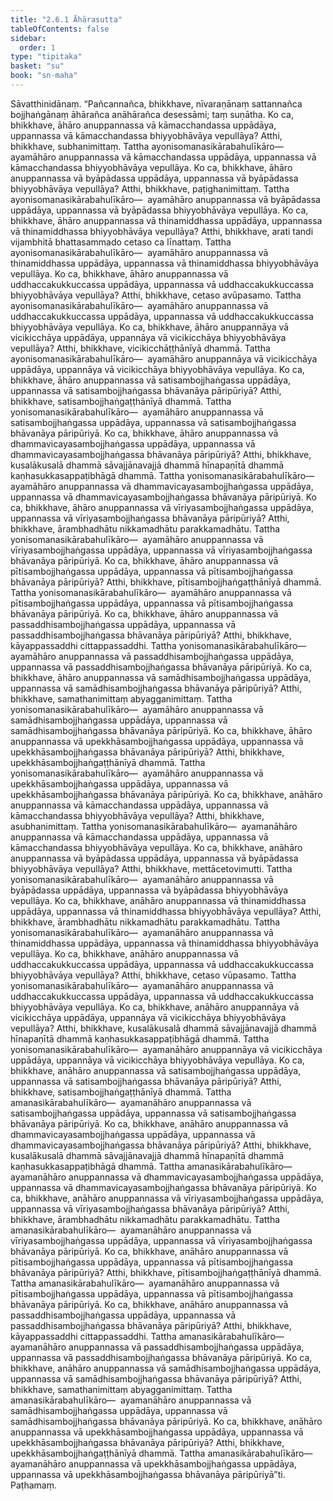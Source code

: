 ```yaml
---
title: "2.6.1 Āhārasutta"
tableOfContents: false
sidebar:
  order: 1
type: "tipitaka"
basket: "su"
book: "sn-maha"
---
```



<DynamicBreadcrumb />

<Division number="232" book="sn-maha">

<Paragraph number="555" book="sn-maha">
Sāvatthinidānaṃ. “Pañcannañca, bhikkhave, nīvaraṇānaṃ sattannañca bojjhaṅgānaṃ āhārañca anāhārañca desessāmi; taṃ suṇātha. Ko ca, bhikkhave, āhāro anuppannassa vā kāmacchandassa uppādāya, uppannassa vā kāmacchandassa bhiyyobhāvāya vepullāya? Atthi, bhikkhave, subhanimittaṃ. Tattha ayonisomanasikārabahulīkāro—  ayamāhāro anuppannassa vā kāmacchandassa uppādāya, uppannassa vā kāmacchandassa bhiyyobhāvāya vepullāya.
</Paragraph>

<Paragraph number="556" book="sn-maha">
Ko ca, bhikkhave, āhāro anuppannassa vā byāpādassa uppādāya, uppannassa vā byāpādassa bhiyyobhāvāya vepullāya? Atthi, bhikkhave, paṭighanimittaṃ. Tattha ayonisomanasikārabahulīkāro—  ayamāhāro anuppannassa vā byāpādassa uppādāya, uppannassa vā byāpādassa bhiyyobhāvāya vepullāya.
</Paragraph>

<Paragraph number="557" book="sn-maha">
Ko ca, bhikkhave, āhāro anuppannassa vā thinamiddhassa uppādāya, uppannassa vā thinamiddhassa bhiyyobhāvāya vepullāya? Atthi, bhikkhave, arati tandi vijambhitā bhattasammado cetaso ca līnattaṃ. Tattha ayonisomanasikārabahulīkāro—  ayamāhāro anuppannassa vā thinamiddhassa uppādāya, uppannassa vā thinamiddhassa bhiyyobhāvāya vepullāya.
</Paragraph>

<Paragraph number="558" book="sn-maha">
Ko ca, bhikkhave, āhāro anuppannassa vā uddhaccakukkuccassa uppādāya, uppannassa vā uddhaccakukkuccassa bhiyyobhāvāya vepullāya? Atthi, bhikkhave, cetaso avūpasamo. Tattha ayonisomanasikārabahulīkāro—  ayamāhāro anuppannassa vā uddhaccakukkuccassa uppādāya, uppannassa vā uddhaccakukkuccassa bhiyyobhāvāya vepullāya.
</Paragraph>

<Paragraph number="559" book="sn-maha">
Ko ca, bhikkhave, āhāro anuppannāya vā vicikicchāya uppādāya, uppannāya vā vicikicchāya bhiyyobhāvāya vepullāya? Atthi, bhikkhave, vicikicchāṭṭhānīyā dhammā. Tattha ayonisomanasikārabahulīkāro—  ayamāhāro anuppannāya vā vicikicchāya uppādāya, uppannāya vā vicikicchāya bhiyyobhāvāya vepullāya.
</Paragraph>

<Paragraph number="560" book="sn-maha">
Ko ca, bhikkhave, āhāro anuppannassa vā satisambojjhaṅgassa uppādāya, uppannassa vā satisambojjhaṅgassa bhāvanāya pāripūriyā? Atthi, bhikkhave, satisambojjhaṅgaṭṭhānīyā dhammā. Tattha yonisomanasikārabahulīkāro—  ayamāhāro anuppannassa vā satisambojjhaṅgassa uppādāya, uppannassa vā satisambojjhaṅgassa bhāvanāya pāripūriyā.
</Paragraph>

<Paragraph number="561" book="sn-maha">
Ko ca, bhikkhave, āhāro anuppannassa vā dhammavicayasambojjhaṅgassa uppādāya, uppannassa vā dhammavicayasambojjhaṅgassa bhāvanāya pāripūriyā? Atthi, bhikkhave, kusalākusalā dhammā sāvajjānavajjā dhammā hīnapaṇītā dhammā kaṇhasukkasappaṭibhāgā dhammā. Tattha yonisomanasikārabahulīkāro—  ayamāhāro anuppannassa vā dhammavicayasambojjhaṅgassa uppādāya, uppannassa vā dhammavicayasambojjhaṅgassa bhāvanāya pāripūriyā.
</Paragraph>

<Paragraph number="562" book="sn-maha">
Ko ca, bhikkhave, āhāro anuppannassa vā vīriyasambojjhaṅgassa uppādāya, uppannassa vā vīriyasambojjhaṅgassa bhāvanāya pāripūriyā? Atthi, bhikkhave, ārambhadhātu nikkamadhātu parakkamadhātu. Tattha yonisomanasikārabahulīkāro—  ayamāhāro anuppannassa vā vīriyasambojjhaṅgassa uppādāya, uppannassa vā vīriyasambojjhaṅgassa bhāvanāya pāripūriyā.
</Paragraph>

<Paragraph number="563" book="sn-maha">
Ko ca, bhikkhave, āhāro anuppannassa vā pītisambojjhaṅgassa uppādāya, uppannassa vā pītisambojjhaṅgassa bhāvanāya pāripūriyā? Atthi, bhikkhave, pītisambojjhaṅgaṭṭhānīyā dhammā. Tattha yonisomanasikārabahulīkāro—  ayamāhāro anuppannassa vā pītisambojjhaṅgassa uppādāya, uppannassa vā pītisambojjhaṅgassa bhāvanāya pāripūriyā.
</Paragraph>

<Paragraph number="564" book="sn-maha">
Ko ca, bhikkhave, āhāro anuppannassa vā passaddhisambojjhaṅgassa uppādāya, uppannassa vā passaddhisambojjhaṅgassa bhāvanāya pāripūriyā? Atthi, bhikkhave, kāyappassaddhi cittappassaddhi. Tattha yonisomanasikārabahulīkāro—  ayamāhāro anuppannassa vā passaddhisambojjhaṅgassa uppādāya, uppannassa vā passaddhisambojjhaṅgassa bhāvanāya pāripūriyā.
</Paragraph>

<Paragraph number="565" book="sn-maha">
Ko ca, bhikkhave, āhāro anuppannassa vā samādhisambojjhaṅgassa uppādāya, uppannassa vā samādhisambojjhaṅgassa bhāvanāya pāripūriyā? Atthi, bhikkhave, samathanimittaṃ abyagganimittaṃ. Tattha yonisomanasikārabahulīkāro—  ayamāhāro anuppannassa vā samādhisambojjhaṅgassa uppādāya, uppannassa vā samādhisambojjhaṅgassa bhāvanāya pāripūriyā.
</Paragraph>

<Paragraph number="566" book="sn-maha">
Ko ca, bhikkhave, āhāro anuppannassa vā upekkhāsambojjhaṅgassa uppādāya, uppannassa vā upekkhāsambojjhaṅgassa bhāvanāya pāripūriyā? Atthi, bhikkhave, upekkhāsambojjhaṅgaṭṭhānīyā dhammā. Tattha yonisomanasikārabahulīkāro—  ayamāhāro anuppannassa vā upekkhāsambojjhaṅgassa uppādāya, uppannassa vā upekkhāsambojjhaṅgassa bhāvanāya pāripūriyā.
</Paragraph>

<Paragraph number="567" book="sn-maha">
Ko ca, bhikkhave, anāhāro anuppannassa vā kāmacchandassa uppādāya, uppannassa vā kāmacchandassa bhiyyobhāvāya vepullāya? Atthi, bhikkhave, asubhanimittaṃ. Tattha yonisomanasikārabahulīkāro—  ayamanāhāro anuppannassa vā kāmacchandassa uppādāya, uppannassa vā kāmacchandassa bhiyyobhāvāya vepullāya.
</Paragraph>

<Paragraph number="568" book="sn-maha">
Ko ca, bhikkhave, anāhāro anuppannassa vā byāpādassa uppādāya, uppannassa vā byāpādassa bhiyyobhāvāya vepullāya? Atthi, bhikkhave, mettācetovimutti. Tattha yonisomanasikārabahulīkāro—  ayamanāhāro anuppannassa vā byāpādassa uppādāya, uppannassa vā byāpādassa bhiyyobhāvāya vepullāya.
</Paragraph>

<Paragraph number="569" book="sn-maha">
Ko ca, bhikkhave, anāhāro anuppannassa vā thinamiddhassa uppādāya, uppannassa vā thinamiddhassa bhiyyobhāvāya vepullāya? Atthi, bhikkhave, ārambhadhātu nikkamadhātu parakkamadhātu. Tattha yonisomanasikārabahulīkāro—  ayamanāhāro anuppannassa vā thinamiddhassa uppādāya, uppannassa vā thinamiddhassa bhiyyobhāvāya vepullāya.
</Paragraph>

<Paragraph number="570" book="sn-maha">
Ko ca, bhikkhave, anāhāro anuppannassa vā uddhaccakukkuccassa uppādāya, uppannassa vā uddhaccakukkuccassa bhiyyobhāvāya vepullāya? Atthi, bhikkhave, cetaso vūpasamo. Tattha yonisomanasikārabahulīkāro—  ayamanāhāro anuppannassa vā uddhaccakukkuccassa uppādāya, uppannassa vā uddhaccakukkuccassa bhiyyobhāvāya vepullāya.
</Paragraph>

<Paragraph number="571" book="sn-maha">
Ko ca, bhikkhave, anāhāro anuppannāya vā vicikicchāya uppādāya, uppannāya vā vicikicchāya bhiyyobhāvāya vepullāya? Atthi, bhikkhave, kusalākusalā dhammā sāvajjānavajjā dhammā hīnapaṇītā dhammā kaṇhasukkasappaṭibhāgā dhammā. Tattha yonisomanasikārabahulīkāro—  ayamanāhāro anuppannāya vā vicikicchāya uppādāya, uppannāya vā vicikicchāya bhiyyobhāvāya vepullāya.
</Paragraph>

<Paragraph number="572" book="sn-maha">
Ko ca, bhikkhave, anāhāro anuppannassa vā satisambojjhaṅgassa uppādāya, uppannassa vā satisambojjhaṅgassa bhāvanāya pāripūriyā? Atthi, bhikkhave, satisambojjhaṅgaṭṭhānīyā dhammā. Tattha amanasikārabahulīkāro—  ayamanāhāro anuppannassa vā satisambojjhaṅgassa uppādāya, uppannassa vā satisambojjhaṅgassa bhāvanāya pāripūriyā.
</Paragraph>

<Paragraph number="573" book="sn-maha">
Ko ca, bhikkhave, anāhāro anuppannassa vā dhammavicayasambojjhaṅgassa uppādāya, uppannassa vā dhammavicayasambojjhaṅgassa bhāvanāya pāripūriyā? Atthi, bhikkhave, kusalākusalā dhammā sāvajjānavajjā dhammā hīnapaṇītā dhammā kaṇhasukkasappaṭibhāgā dhammā. Tattha amanasikārabahulīkāro—  ayamanāhāro anuppannassa vā dhammavicayasambojjhaṅgassa uppādāya, uppannassa vā dhammavicayasambojjhaṅgassa bhāvanāya pāripūriyā.
</Paragraph>

<Paragraph number="574" book="sn-maha">
Ko ca, bhikkhave, anāhāro anuppannassa vā vīriyasambojjhaṅgassa uppādāya, uppannassa vā vīriyasambojjhaṅgassa bhāvanāya pāripūriyā? Atthi, bhikkhave, ārambhadhātu nikkamadhātu parakkamadhātu. Tattha amanasikārabahulīkāro—  ayamanāhāro anuppannassa vā vīriyasambojjhaṅgassa uppādāya, uppannassa vā vīriyasambojjhaṅgassa bhāvanāya pāripūriyā.
</Paragraph>

<Paragraph number="575" book="sn-maha">
Ko ca, bhikkhave, anāhāro anuppannassa vā pītisambojjhaṅgassa uppādāya, uppannassa vā pītisambojjhaṅgassa bhāvanāya pāripūriyā? Atthi, bhikkhave, pītisambojjhaṅgaṭṭhānīyā dhammā. Tattha amanasikārabahulīkāro—  ayamanāhāro anuppannassa vā pītisambojjhaṅgassa uppādāya, uppannassa vā pītisambojjhaṅgassa bhāvanāya pāripūriyā.
</Paragraph>

<Paragraph number="576" book="sn-maha">
Ko ca, bhikkhave, anāhāro anuppannassa vā passaddhisambojjhaṅgassa uppādāya, uppannassa vā passaddhisambojjhaṅgassa bhāvanāya pāripūriyā? Atthi, bhikkhave, kāyappassaddhi cittappassaddhi. Tattha amanasikārabahulīkāro—  ayamanāhāro anuppannassa vā passaddhisambojjhaṅgassa uppādāya, uppannassa vā passaddhisambojjhaṅgassa bhāvanāya pāripūriyā.
</Paragraph>

<Paragraph number="577" book="sn-maha">
Ko ca, bhikkhave, anāhāro anuppannassa vā samādhisambojjhaṅgassa uppādāya, uppannassa vā samādhisambojjhaṅgassa bhāvanāya pāripūriyā? Atthi, bhikkhave, samathanimittaṃ abyagganimittaṃ. Tattha amanasikārabahulīkāro—  ayamanāhāro anuppannassa vā samādhisambojjhaṅgassa uppādāya, uppannassa vā samādhisambojjhaṅgassa bhāvanāya pāripūriyā.
</Paragraph>

<Paragraph number="578" book="sn-maha">
Ko ca, bhikkhave, anāhāro anuppannassa vā upekkhāsambojjhaṅgassa uppādāya, uppannassa vā upekkhāsambojjhaṅgassa bhāvanāya pāripūriyā? Atthi, bhikkhave, upekkhāsambojjhaṅgaṭṭhānīyā dhammā. Tattha amanasikārabahulīkāro—  ayamanāhāro anuppannassa vā upekkhāsambojjhaṅgassa uppādāya, uppannassa vā upekkhāsambojjhaṅgassa bhāvanāya pāripūriyā”ti.

</Paragraph>
</Division>

<Paragraph number="579" type="center" book="sn-maha">
Paṭhamaṃ.
</Paragraph>